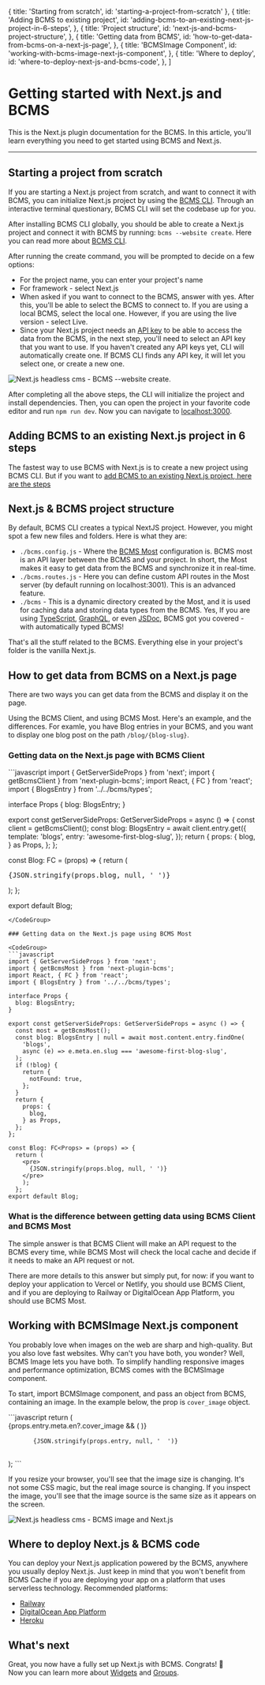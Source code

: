 
  { title: 'Starting from scratch', id: 'starting-a-project-from-scratch' },
  {
    title: 'Adding BCMS to existing project',
    id: 'adding-bcms-to-an-existing-next-js-project-in-6-steps',
  },
  {
    title: 'Project structure',
    id: 'next-js-and-bcms-project-structure',
  },
  {
    title: 'Getting data from BCMS',
    id: 'how-to-get-data-from-bcms-on-a-next-js-page',
  },
  {
    title: 'BCMSImage Component',
    id: 'working-with-bcms-image-next-js-component',
  },
  {
    title: 'Where to deploy',
    id: 'where-to-deploy-next-js-and-bcms-code',
  },
]

# Getting started with Next.js and BCMS

This is the Next.js plugin documentation for the BCMS. In this article, you'll learn everything you need to get started using BCMS and Next.js.

---

## Starting a project from scratch

If you are starting a Next.js project from scratch, and want to connect it with BCMS, you can initialize Next.js project by using the [BCMS CLI](/cli). Through an interactive terminal questionary, BCMS CLI will set the codebase up for you.

After installing BCMS CLI globally, you should be able to create a Next.js project and connect it with BCMS by running: `bcms --website create`. Here you can read more about [BCMS CLI](/cli).

After running the create command, you will be prompted to decide on a few options:

- For the project name, you can enter your project's name
- For framework - select Next.js
- When asked if you want to connect to the BCMS, answer with yes. After this, you'll be able to select the BCMS to connect to. If you are using a local BCMS, select the local one. However, if you are using the live version - select Live.
- Since your Next.js project needs an [API key](/inside-bcms/key-manager) to be able to access the data from the BCMS, in the next step, you'll need to select an API key that you want to use. If you haven't created any API keys yet, CLI will automatically create one. If BCMS CLI finds any API key, it will let you select one, or create a new one.

<Image
  src={bcmsWebsiteCreate}
  alt="Next.js headless cms - BCMS --website create."
  className="h-auto w-full"
  unoptimized
/>

After completing all the above steps, the CLI will initialize the project and install dependencies. Then, you can open the project in your favorite code editor and run `npm run dev`. Now you can navigate to [localhost:3000](http://localhost:3000).

## Adding BCMS to an existing Next.js project in 6 steps

The fastest way to use BCMS with Next.js is to create a new project using BCMS CLI. But if you want to [add BCMS to an existing Next.js project, here are the steps](/integrations/next-js/bcms-and-an-existing-project)

## Next.js & BCMS project structure

By default, BCMS CLI creates a typical NextJS project. However, you might spot a few new files and folders. Here is what they are:

- `./bcms.config.js` - Where the [BCMS Most](https://github.com/bcms/most) configuration is. BCMS most is an API layer between the BCMS and your project. In short, the Most makes it easy to get data from the BCMS and synchronize it in real-time.
- `./bcms.routes.js` - Here you can define custom API routes in the Most server (by default running on localhost:3001). This is an advanced feature.
- `./bcms` - This is a dynamic directory created by the Most, and it is used for caching data and storing data types from the BCMS. Yes, If you are using [TypeScript](https://www.typescriptlang.org/), [GraphQL](https://graphql.org/), or even [JSDoc](https://jsdoc.app/), BCMS got you covered - with automatically typed BCMS!

That's all the stuff related to the BCMS. Everything else in your project's folder is the vanilla Next.js.

## How to get data from BCMS on a Next.js page

There are two ways you can get data from the BCMS and display it on the page.

Using the BCMS Client, and using BCMS Most. Here's an example, and the differences.
For examle, you have Blog entries in your BCMS, and you want to display one blog post on the path `/blog/{blog-slug}`.

### Getting data on the Next.js page with BCMS Client

<CodeGroup>
```javascript
import { GetServerSideProps } from 'next';
import { getBcmsClient } from 'next-plugin-bcms';
import React, { FC } from 'react';
import { BlogsEntry } from '../../bcms/types';

interface Props {
  blog: BlogsEntry;
}

export const getServerSideProps: GetServerSideProps = async () => {
  const client = getBcmsClient();
  const blog: BlogsEntry = await client.entry.get({
    template: 'blogs',
    entry: 'awesome-first-blog-slug',
  });
  return {
    props: {
      blog,
    } as Props,
  };
};

const Blog: FC<Props> = (props) => {
  return (
    <pre>
      {JSON.stringify(props.blog, null, ' ')}
    </pre>
  );
};

export default Blog;
```
</CodeGroup>

### Getting data on the Next.js page using BCMS Most

<CodeGroup>
```javascript
import { GetServerSideProps } from 'next';
import { getBcmsMost } from 'next-plugin-bcms';
import React, { FC } from 'react';
import { BlogsEntry } from '../../bcms/types';

interface Props {
  blog: BlogsEntry;
}

export const getServerSideProps: GetServerSideProps = async () => {
  const most = getBcmsMost();
  const blog: BlogsEntry | null = await most.content.entry.findOne(
    'blogs',
    async (e) => e.meta.en.slug === 'awesome-first-blog-slug',
  );
  if (!blog) {
    return {
      notFound: true,
    };
  }
  return {
    props: {
      blog,
    } as Props,
  };
};

const Blog: FC<Props> = (props) => {
  return (
    <pre>
      {JSON.stringify(props.blog, null, ' ')}
    </pre>
    );
  };
export default Blog;
```
</CodeGroup>

### What is the difference between getting data using BCMS Client and BCMS Most

The simple answer is that BCMS Client will make an API request to the BCMS every time, while BCMS Most will check the local cache and decide if it needs to make an API request or not.

There are more details to this answer but simply put, for now: if you want to deploy your application to Vercel or Netlify, you should use BCMS Client, and if you are deploying to Railway or DigitalOcean App Platform, you should use BCMS Most.

## Working with BCMSImage Next.js component

You probably love when images on the web are sharp and high-quality. But you also love fast websites. Why can't you have both, you wonder? Well, BCMS Image lets you have both. To simplify handling responsive images and performance optimization, BCMS comes with the BCMSImage component.

To start, import BCMSImage component, and pass an object from BCMS, containing an image. In the example below, the prop is `cover_image` object.

<CodeGroup>
```javascript
return (
  <div>
    {props.entry.meta.en?.cover_image && (
      <BCMSImage media={props.entry.meta.en.cover_image} />
    )}
    <pre>
      <code>{JSON.stringify(props.entry, null, '  ')}</code>
    </pre>
  </div>
);
```
</CodeGroup>

If you resize your browser, you'll see that the image size is changing. It's not some CSS magic, but the real image source is changing. If you inspect the image, you'll see that the image source is the same size as it appears on the screen.

<Image
  src={workingWithBcmsImage}
  alt="Next.js headless cms - BCMS image and Next.js"
  className="h-auto w-full"
  unoptimized
/>

## Where to deploy Next.js & BCMS code

You can deploy your Next.js application powered by the BCMS, anywhere you usually deploy Next.js. Just keep in mind that you won't benefit from BCMS Cache if you are deploying your app on a platform that uses serverless technology.
Recommended platforms:

- [Railway](https://docs.railway.app/getting-started)
- [DigitalOcean App Platform](https://docs.digitalocean.com/tutorials/app-nextjs-deploy/)
- [Heroku](https://heroku.com/)

## What's next
Great, you now have a fully set up Next.js with BCMS. Congrats! 🎉 <br />
Now you can learn more about [Widgets](/inside-bcms/widgets) and [Groups](/inside-bcms/groups).
